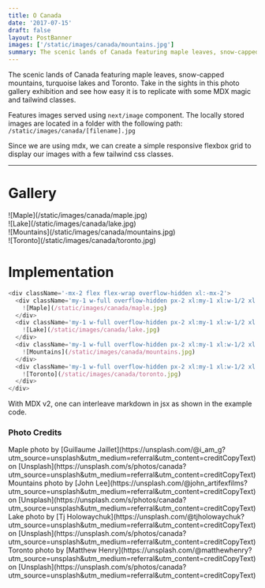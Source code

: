 ```yaml
---
title: O Canada
date: '2017-07-15'
draft: false
layout: PostBanner
images: ['/static/images/canada/mountains.jpg']
summary: The scenic lands of Canada featuring maple leaves, snow-capped mountains, turquoise lakes and Toronto. Take in the sights in this photo gallery exhibition and see how easy it is to replicate with some MDX magic and tailwind classes.
---
```


The scenic lands of Canada featuring maple leaves, snow-capped mountains, turquoise lakes and Toronto. Take in the sights in this photo gallery exhibition and see how easy it is to replicate with some MDX magic and tailwind classes.

Features images served using `next/image` component. The locally stored images are located in a folder with the following path: `/static/images/canada/[filename].jpg`

Since we are using mdx, we can create a simple responsive flexbox grid to display our images with a few tailwind css classes.

---

# Gallery

<div className='-mx-2 flex flex-wrap overflow-hidden xl:-mx-2'>
  <div className='my-1 w-full overflow-hidden px-2 xl:my-1 xl:w-1/2 xl:px-2'>
    ![Maple](/static/images/canada/maple.jpg)
  </div>
  <div className='my-1 w-full overflow-hidden px-2 xl:my-1 xl:w-1/2 xl:px-2'>
    ![Lake](/static/images/canada/lake.jpg)
  </div>
  <div className='my-1 w-full overflow-hidden px-2 xl:my-1 xl:w-1/2 xl:px-2'>
    ![Mountains](/static/images/canada/mountains.jpg)
  </div>
  <div className='my-1 w-full overflow-hidden px-2 xl:my-1 xl:w-1/2 xl:px-2'>
    ![Toronto](/static/images/canada/toronto.jpg)
  </div>
</div>

# Implementation

```js
<div className='-mx-2 flex flex-wrap overflow-hidden xl:-mx-2'>
  <div className='my-1 w-full overflow-hidden px-2 xl:my-1 xl:w-1/2 xl:px-2'>
    ![Maple](/static/images/canada/maple.jpg)
  </div>
  <div className='my-1 w-full overflow-hidden px-2 xl:my-1 xl:w-1/2 xl:px-2'>
    ![Lake](/static/images/canada/lake.jpg)
  </div>
  <div className='my-1 w-full overflow-hidden px-2 xl:my-1 xl:w-1/2 xl:px-2'>
    ![Mountains](/static/images/canada/mountains.jpg)
  </div>
  <div className='my-1 w-full overflow-hidden px-2 xl:my-1 xl:w-1/2 xl:px-2'>
    ![Toronto](/static/images/canada/toronto.jpg)
  </div>
</div>
```

With MDX v2, one can interleave markdown in jsx as shown in the example code.

### Photo Credits

<div>
  Maple photo by [Guillaume
  Jaillet](https://unsplash.com/@i_am_g?utm_source=unsplash&amp;utm_medium=referral&amp;utm_content=creditCopyText)
  on
  [Unsplash](https://unsplash.com/s/photos/canada?utm_source=unsplash&amp;utm_medium=referral&amp;utm_content=creditCopyText)
</div>
<div>
  Mountains photo by [John
  Lee](https://unsplash.com/@john_artifexfilms?utm_source=unsplash&amp;utm_medium=referral&amp;utm_content=creditCopyText)
  on
  [Unsplash](https://unsplash.com/s/photos/canada?utm_source=unsplash&amp;utm_medium=referral&amp;utm_content=creditCopyText)
</div>
<div>
  Lake photo by [Tj
  Holowaychuk](https://unsplash.com/@tjholowaychuk?utm_source=unsplash&amp;utm_medium=referral&amp;utm_content=creditCopyText)
  on
  [Unsplash](https://unsplash.com/s/photos/canada?utm_source=unsplash&amp;utm_medium=referral&amp;utm_content=creditCopyText)
</div>
<div>
  Toronto photo by [Matthew
  Henry](https://unsplash.com/@matthewhenry?utm_source=unsplash&amp;utm_medium=referral&amp;utm_content=creditCopyText)
  on
  [Unsplash](https://unsplash.com/s/photos/canada?utm_source=unsplash&amp;utm_medium=referral&amp;utm_content=creditCopyText)
</div>
